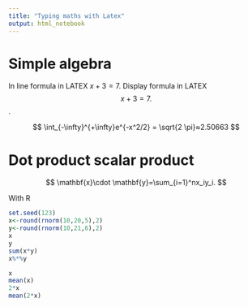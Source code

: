 ```yaml
---
title: "Typing maths with Latex"
output: html_notebook
---
```


# Simple algebra

In line formula in LATEX $x+3=7$. 
Display formula in LATEX
$$x+3=7.
$$.

$$
\int_{-\infty}^{+\infty}e^{-x^2/2}  = \sqrt{2 \pi}≈2.50663
$$



# Dot product scalar product

$$
\mathbf{x}\cdot \mathbf{y}=\sum_{i=1}^nx_iy_i.
$$



With R


```r
set.seed(123)
x<-round(rnorm(10,20,5),2)
y<-round(rnorm(10,21,6),2)
x
y
sum(x*y)
x%*%y

x
mean(x)
2*x
mean(2*x)
```









